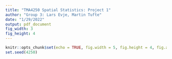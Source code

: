 ```yaml
---
title: "TMA4250 Spatial Statistics: Project 1"
author: "Group 3: Lars Evje, Martin Tufte"
date: "1/29/2022"
output: pdf_document
fig_width: 3
fig_height: 4
---
```


```r
knitr::opts_chunk$set(echo = TRUE, fig.width = 5, fig.height = 4, fig.align = "center")
set.seed(4250)
```

